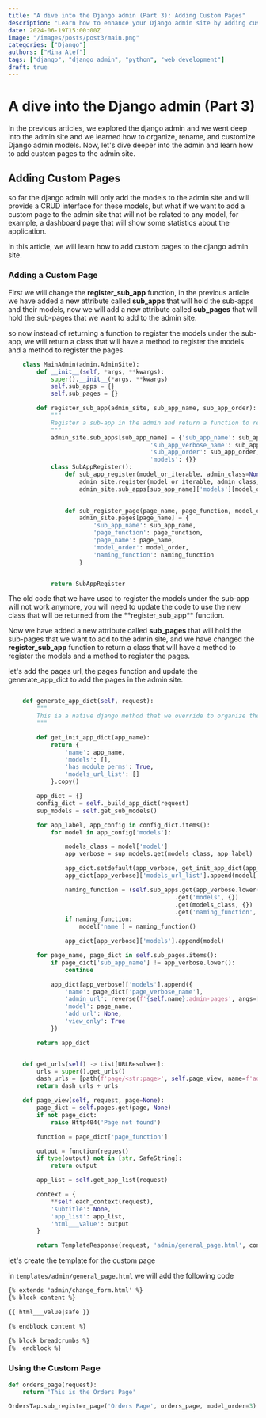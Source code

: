 ```yaml
---
title: "A dive into the Django admin (Part 3): Adding Custom Pages"
description: "Learn how to enhance your Django admin site by adding custom pages. This guide will walk you through the process of creating and integrating custom pages into the Django admin interface, providing a more tailored and functional admin experience."
date: 2024-06-19T15:00:00Z
image: "/images/posts/post3/main.png"
categories: ["Django"]
authors: ["Mina Atef"]
tags: ["django", "django admin", "python", "web development"]
draft: true
---
```


# A dive into the Django admin (Part 3)
In the previous articles, we explored the django admin and we went deep into the admin site and we learned how to organize, rename, and customize Django admin models. Now, let's dive deeper into the admin and learn how to add custom pages to the admin site.

## Adding Custom Pages
so far the django admin will only add the models to the admin site and will provide a CRUD interface for these models, but what if we want to add a custom page to the admin site that will not be related to any model, for example, a dashboard page that will show some statistics about the application.

In this article, we will learn how to add custom pages to the django admin site.

### Adding a Custom Page

First we will change the **register_sub_app** function, in the previous article we have added a new attribute called **sub_apps** that will hold the sub-apps and their models, now we will add a new attribute called **sub_pages** that will hold the sub-pages that we want to add to the admin site.

so now instead of returning a function to register the models under the sub-app, we will return a class that will have a method to register the models and a method to register the pages.

```python
    class MainAdmin(admin.AdminSite):
        def __init__(self, *args, **kwargs):
            super().__init__(*args, **kwargs)
            self.sub_apps = {}
            self.sub_pages = {}

        def register_sub_app(admin_site, sub_app_name, sub_app_order):
            """
            Register a sub-app in the admin and return a function to register models under this sub-app.
            """
            admin_site.sub_apps[sub_app_name] = {'sub_app_name': sub_app_name,
                                        'sub_app_verbose_name': sub_app_name.replace('_', ' ').title(),
                                        'sub_app_order': sub_app_order,
                                        'models': {}}
            class SubAppRegister():
                def sub_app_register(model_or_iterable, admin_class=None, model_order=None, naming_function=None, **options):
                    admin_site.register(model_or_iterable, admin_class, **options)
                    admin_site.sub_apps[sub_app_name]['models'][model_or_iterable] = {'model_order': model_order,
                                                                                'naming_function': naming_function}

                def sub_register_page(page_name, page_function, model_order=None, naming_function=None):
                    admin_site.pages[page_name] = {
                        'sub_app_name': sub_app_name,
                        'page_function': page_function,
                        'page_name': page_name,
                        'model_order': model_order,
                        'naming_function': naming_function
                    }


            return SubAppRegister
```
<Notice type="warning">
The old code that we have used to register the models under the sub-app will not work anymore, you will need to update the code to use the new class that will be returned from the **register_sub_app** function.
</Notice>

Now we have added a new attribute called **sub_pages** that will hold the sub-pages that we want to add to the admin site, and we have changed the **register_sub_app** function to return a class that will have a method to register the models and a method to register the pages.

let's add the pages url, the pages function and update the generate_app_dict to add the pages in the admin site.

```python

    def generate_app_dict(self, request):
        """
        This ia a native django method that we override to organize the admin list
        """

        def get_init_app_dict(app_name):
            return {
                'name': app_name,
                'models': [],
                'has_module_perms': True,
                'models_url_list': []
            }.copy()

        app_dict = {}
        config_dict = self._build_app_dict(request)
        sup_models = self.get_sub_models()

        for app_label, app_config in config_dict.items():
            for model in app_config['models']:

                models_class = model['model']
                app_verbose = sup_models.get(models_class, app_label)

                app_dict.setdefault(app_verbose, get_init_app_dict(app_verbose))
                app_dict[app_verbose]['models_url_list'].append(model['admin_url'])

                naming_function = (self.sub_apps.get(app_verbose.lower(), {})
                                               .get('models', {})
                                               .get(models_class, {})
                                               .get('naming_function', None))
                if naming_function:
                    model['name'] = naming_function()

                app_dict[app_verbose]['models'].append(model)

        for page_name, page_dict in self.sub_pages.items():
            if page_dict['sub_app_name'] != app_verbose.lower():
                continue

            app_dict[app_verbose]['models'].append({
                'name': page_dict['page_verbose_name'],
                'admin_url': reverse(f'{self.name}:admin-pages', args=[page_name]),
                'model': page_name,
                'add_url': None,
                'view_only': True
            })

        return app_dict


    def get_urls(self) -> List[URLResolver]:
        urls = super().get_urls()
        dash_urls = [path(f'page/<str:page>', self.page_view, name=f'admin-pages')]
        return dash_urls + urls

    def page_view(self, request, page=None):
        page_dict = self.pages.get(page, None)
        if not page_dict:
            raise Http404('Page not found')

        function = page_dict['page_function']

        output = function(request)
        if type(output) not in [str, SafeString]:
            return output

        app_list = self.get_app_list(request)

        context = {
            **self.each_context(request),
            'subtitle': None,
            'app_list': app_list,
            'html___value': output
        }

        return TemplateResponse(request, 'admin/general_page.html', context)
```

let's create the template for the custom page

in `templates/admin/general_page.html` we will add the following code

```html
{% extends 'admin/change_form.html' %}
{% block content %}

{{ html___value|safe }}

{% endblock content %}

{% block breadcrumbs %}
{%  endblock %}
```

### Using the Custom Page

```python
def orders_page(request):
    return 'This is the Orders Page'

OrdersTap.sub_register_page('Orders Page', orders_page, model_order=3)
```

